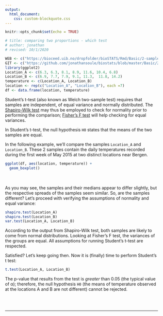 ```yaml
---
output:
  html_document:
    css: custom-blockquote.css
---
```


```r
knitr::opts_chunk$set(echo = TRUE)

# title: comparing two proportions - which test
# author: jonathan
# revised: 10/1/2020 

WEB <- c("https://bioceed.uib.no/dropfolder/bioSTATS/Rmd/Basic/2-sample/student.html")
GIT <- c("https://github.com/jonathansoule/biostats/blob/master/Basic/2-sample/student.Rmd")
library(ggplot2)
Location_A <- c(6.3, 6.3, 8.1, 8.9, 11.6, 10.4, 6.8)
Location_B <- c(6.9, 7.7, 7.9, 9.1, 11.3,  11.8, 14.2)
temperature <- c(Location_A, Location_B)
location <- rep(c("Location_A", "Location_B"), each =7)
df <- data.frame(location, temperature)
```
Student’s t-test (also known as Welch two-sample test) requires that samples are independent, of equal variance and normally distributed. The [Shapiro-Wilk test](http://biostats.w.uib.no/test-for-normality-shapiro-wilks-test/){target="_blank"} may thus be employed to check for normality prior to performing the comparison; [Fisher’s F test](http://biostats.w.uib.no/1-comparing-two-variances/){target="_blank"} will help checking for equal variances.

In Student’s t-test, the null hypothesis `H0` states that the means of the two samples are equal.

In the following example, we’ll compare the samples `Location_A` and `Location_B`. These 2 samples contain the daily temperatures recorded during the first week of May 2015 at two distinct locations near Bergen. 
```r
ggplot(df, aes(location, temperature)) +
  geom_boxplot()
```
<br /><br />
As you may see, the samples and their medians appear to differ slightly, but the respective spreads of the samples seem similar. So, are the samples different? Let’s proceed with verifying the assumptions of normality and equal variance:
```r
shapiro.test(Location_A)
shapiro.test(Location_B)
var.test(Location_A, Location_B)
```
According to the output from Shapiro-Wilk test, both samples are likely to come from normal distributions. Looking at Fisher’s F test, the variances of the groups are equal. All assumptions for running Student’s t-test are respected.

Satisfied? Let’s keep going then. Now it is (finally) time to perform Student’s t test:
```r
t.test(Location_A, Location_B)
```
The p-value that results from the test is *greater* than 0.05 (the typical value of α); therefore, the null hypothesis `H0` (the means of temperature observed at the locations A and B are not different) cannot be rejected.



<br/><br/>

***
<!-- UNCOMMENT TO ACTIVATE
Get the Rmarkdown file corresponding to this page on [GitHub](`r GIT`){target="_blank"}.
-->
